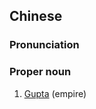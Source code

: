 ==Chinese==
{{zh-forms}}
{{wikipedia|lang=zh}}

===Pronunciation===
{{zh-pron
|m=Jíduō
|c=kap1 do1,kap6 do1
|cat=pn
}}

===Proper noun===
{{zh-proper noun}}

# {{lb|zh|historical}} [[Gupta]] (empire)